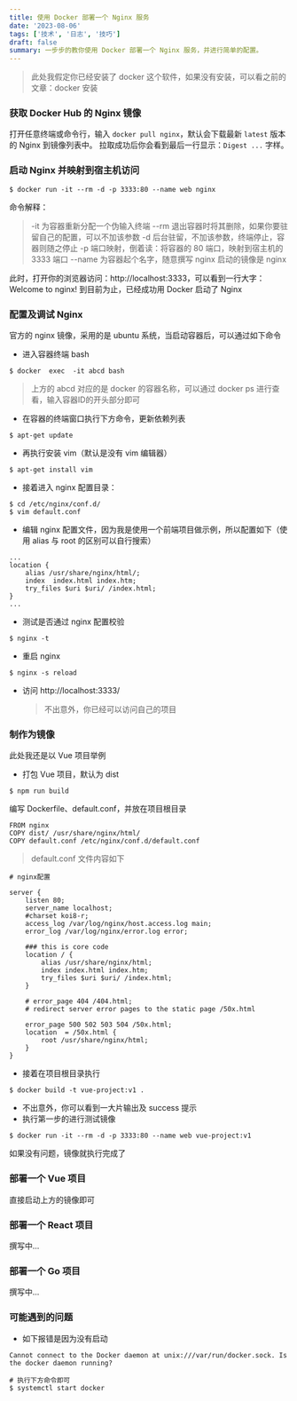 ```yaml
---
title: 使用 Docker 部署一个 Nginx 服务
date: '2023-08-06'
tags: ['技术', '日志', '技巧']
draft: false
summary: 一步步的教你使用 Docker 部署一个 Nginx 服务，并进行简单的配置。
---
```


> 此处我假定你已经安装了 docker 这个软件，如果没有安装，可以看之前的文章：docker 安装

### 获取 Docker Hub 的 Nginx 镜像

打开任意终端或命令行，输入 `docker pull nginx`，默认会下载最新 `latest` 版本的 Nginx 到镜像列表中。
拉取成功后你会看到最后一行显示：`Digest ...` 字样。

### 启动 Nginx 并映射到宿主机访问

```
$ docker run -it --rm -d -p 3333:80 --name web nginx
```

命令解释：

> -it 为容器重新分配一个伪输入终端
> --rm 退出容器时将其删除，如果你要驻留自己的配置，可以不加该参数
> -d 后台驻留，不加该参数，终端停止，容器则随之停止
> -p 端口映射，倒着读：将容器的 80 端口，映射到宿主机的 3333 端口
> --name 为容器起个名字，随意撰写
> nginx 启动的镜像是 nginx

此时，打开你的浏览器访问：http://localhost:3333，可以看到一行大字：Welcome to nginx!
到目前为止，已经成功用 Docker 启动了 Nginx

### 配置及调试 Nginx

官方的 nginx 镜像，采用的是 ubuntu 系统，当启动容器后，可以通过如下命令

- 进入容器终端 bash

```
$ docker  exec  -it abcd bash
```

> 上方的 abcd 对应的是 docker 的容器名称，可以通过 docker ps 进行查看，输入容器ID的开头部分即可

- 在容器的终端窗口执行下方命令，更新依赖列表

```
$ apt-get update
```

- 再执行安装 vim（默认是没有 vim 编辑器）

```
$ apt-get install vim
```

- 接着进入 nginx 配置目录：

```
$ cd /etc/nginx/conf.d/
$ vim default.conf
```

- 编辑 nginx 配置文件，因为我是使用一个前端项目做示例，所以配置如下（使用 alias 与 root 的区别可以自行搜索）

```
...
location {
	alias /usr/share/nginx/html/;
	index  index.html index.htm;
    try_files $uri $uri/ /index.html;
}
...
```

- 测试是否通过 nginx 配置校验

```
$ nginx -t
```

- 重启 nginx

```
$ nginx -s reload
```

- 访问 http://localhost:3333/
  > 不出意外，你已经可以访问自己的项目

### 制作为镜像

此处我还是以 Vue 项目举例

- 打包 Vue 项目，默认为 dist

```
$ npm run build
```

编写 Dockerfile、default.conf，并放在项目根目录

```
FROM nginx
COPY dist/ /usr/share/nginx/html/
COPY default.conf /etc/nginx/conf.d/default.conf
```

> default.conf 文件内容如下

```
# nginx配置

server {
	listen 80;
	server_name localhost;
	#charset koi8-r;
	access_log /var/log/nginx/host.access.log main;
	error_log /var/log/nginx/error.log error;

	### this is core code
	location / {
		alias /usr/share/nginx/html;
		index index.html index.htm;
		try_files $uri $uri/ /index.html;
	}

	# error_page 404 /404.html;
	# redirect server error pages to the static page /50x.html

	error_page 500 502 503 504 /50x.html;
	location  = /50x.html {
		root /usr/share/nginx/html;
	}
}
```

- 接着在项目根目录执行

```
$ docker build -t vue-project:v1 .
```

- 不出意外，你可以看到一大片输出及 success 提示
- 执行第一步的进行测试镜像

```
$ docker run -it --rm -d -p 3333:80 --name web vue-project:v1
```

如果没有问题，镜像就执行完成了

### 部署一个 Vue 项目

直接启动上方的镜像即可

### 部署一个 React 项目

撰写中...

### 部署一个 Go 项目

撰写中...

### 可能遇到的问题

- 如下报错是因为没有启动

```
Cannot connect to the Docker daemon at unix:///var/run/docker.sock. Is the docker daemon running?

# 执行下方命令即可
$ systemctl start docker
```
